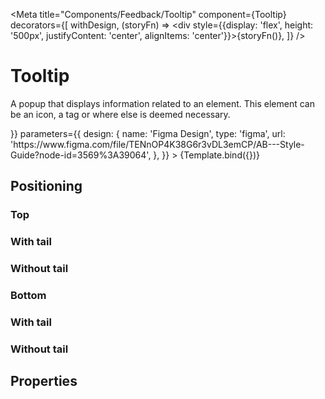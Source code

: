 <!--- Tooltip.stories.mdx --->



<Meta
  title="Components/Feedback/Tooltip"
  component={Tooltip}
  decorators={[
    withDesign,
    (storyFn) => <div style={{display: 'flex', height: '500px', justifyContent: 'center', alignItems: 'center'}}>{storyFn()}</div>,
  ]}
/>

# Tooltip

A popup that displays information related to an element. This element can be an icon, a tag or where else is deemed necessary.


<Canvas>
  <Story
    name="Tooltip"
    args={{
      title: 'Tooltip title',
      content: 'Lorem ipsum dolor sit amet, consectetur adipiscing elit. Vestibulum ac pharetra nunc. Suspendisse potentised lorem.',
      children: <ButtonIcon size="m" icon="help" className="btn-help" />
    }}
    parameters={{
      design: {
        name: 'Figma Design',
        type: 'figma',
        url:
          'https://www.figma.com/file/TENnOP4K38G6r3vDL3emCP/AB---Style-Guide?node-id=3569%3A39064',
      },
    }}
  >
    {Template.bind({})}
  </Story>
</Canvas>

## Positioning

### Top

### With tail

<Canvas>
  <div style={{display: 'flex', justifyContent: 'center'}}>
    <Tooltip
        title='Tooltip title'
        content='Lorem ipsum dolor sit amet, consectetur adipiscing elit. Vestibulum ac pharetra nunc. Suspendisse potentised lorem.'
        placement='top'>
      <ButtonIcon size="m" icon="help" className="btn-help" />
    </Tooltip>
  </div>
</Canvas>

### Without tail

<Canvas>
  <div style={{display: 'flex', justifyContent: 'center'}}>
    <Tooltip
        title='Tooltip title'
        content='Lorem ipsum dolor sit amet, consectetur adipiscing elit. Vestibulum ac pharetra nunc. Suspendisse potentised lorem.'
        placement='top'
        arrow={false}>
      <ButtonIcon size="m" icon="help" className="btn-help" />
    </Tooltip>
  </div>
</Canvas>

### Bottom

### With tail

<Canvas>
  <div style={{display: 'flex', justifyContent: 'center'}}>
    <Tooltip
        title='Tooltip title'
        content='Lorem ipsum dolor sit amet, consectetur adipiscing elit. Vestibulum ac pharetra nunc. Suspendisse potentised lorem.'
        placement='bottom'>
      <ButtonIcon size="m" icon="help" className="btn-help" />
    </Tooltip>
  </div>
</Canvas>

### Without tail

<Canvas>
  <div style={{display: 'flex', justifyContent: 'center'}}>
    <Tooltip
        title='Tooltip title'
        content='Lorem ipsum dolor sit amet, consectetur adipiscing elit. Vestibulum ac pharetra nunc. Suspendisse potentised lorem.'
        placement='bottom'
        arrow={false}>
      <ButtonIcon size="m" icon="help" className="btn-help" />
    </Tooltip>
  </div>
</Canvas>

## Properties

<ArgsTable of={Tooltip} />
